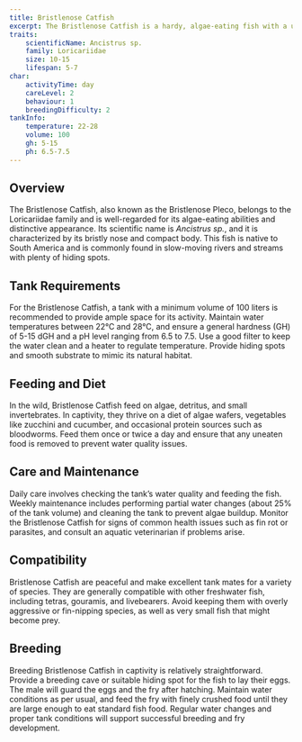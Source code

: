 ```yaml
---
title: Bristlenose Catfish
excerpt: The Bristlenose Catfish is a hardy, algae-eating fish with a unique appearance and easy care requirements, ideal for freshwater aquariums.
traits:
    scientificName: Ancistrus sp.
    family: Loricariidae
    size: 10-15
    lifespan: 5-7
char:
    activityTime: day
    careLevel: 2
    behaviour: 1
    breedingDifficulty: 2
tankInfo:
    temperature: 22-28
    volume: 100
    gh: 5-15
    ph: 6.5-7.5
---
```


## Overview
The Bristlenose Catfish, also known as the Bristlenose Pleco, belongs to the Loricariidae family and is well-regarded for its algae-eating abilities and distinctive appearance. Its scientific name is *Ancistrus sp.*, and it is characterized by its bristly nose and compact body. This fish is native to South America and is commonly found in slow-moving rivers and streams with plenty of hiding spots.

## Tank Requirements
For the Bristlenose Catfish, a tank with a minimum volume of 100 liters is recommended to provide ample space for its activity. Maintain water temperatures between 22°C and 28°C, and ensure a general hardness (GH) of 5-15 dGH and a pH level ranging from 6.5 to 7.5. Use a good filter to keep the water clean and a heater to regulate temperature. Provide hiding spots and smooth substrate to mimic its natural habitat.

## Feeding and Diet
In the wild, Bristlenose Catfish feed on algae, detritus, and small invertebrates. In captivity, they thrive on a diet of algae wafers, vegetables like zucchini and cucumber, and occasional protein sources such as bloodworms. Feed them once or twice a day and ensure that any uneaten food is removed to prevent water quality issues.

## Care and Maintenance
Daily care involves checking the tank’s water quality and feeding the fish. Weekly maintenance includes performing partial water changes (about 25% of the tank volume) and cleaning the tank to prevent algae buildup. Monitor the Bristlenose Catfish for signs of common health issues such as fin rot or parasites, and consult an aquatic veterinarian if problems arise.

## Compatibility
Bristlenose Catfish are peaceful and make excellent tank mates for a variety of species. They are generally compatible with other freshwater fish, including tetras, gouramis, and livebearers. Avoid keeping them with overly aggressive or fin-nipping species, as well as very small fish that might become prey.

## Breeding
Breeding Bristlenose Catfish in captivity is relatively straightforward. Provide a breeding cave or suitable hiding spot for the fish to lay their eggs. The male will guard the eggs and the fry after hatching. Maintain water conditions as per usual, and feed the fry with finely crushed food until they are large enough to eat standard fish food. Regular water changes and proper tank conditions will support successful breeding and fry development.
